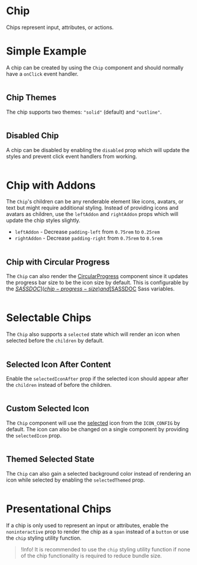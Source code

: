 # Chip

Chips represent input, attributes, or actions.

# Simple Example

A chip can be created by using the `Chip` component and should normally have a
`onClick` event handler.

```demo source="./SimpleChipExample.tsx"

```

## Chip Themes

The chip supports two themes: `"solid"` (default) and `"outline"`.

```demo source="./ChipThemeExample.tsx"

```

## Disabled Chip

A chip can be disabled by enabling the `disabled` prop which will update the
styles and prevent click event handlers from working.

```demo source="./DisabledChipExample.tsx"

```

# Chip with Addons

The `Chip`'s children can be any renderable element like icons, avatars, or
text but might require additional styling. Instead of providing icons and
avatars as children, use the `leftAddon` and `rightAddon` props which will
update the chip styles slightly.

- `leftAddon` - Decrease `padding-left` from `0.75rem` to `0.25rem`
- `rightAddon` - Decrease `padding-right` from `0.75rem` to `0.5rem`

```demo source="./ChipWithAddonsExample.tsx"

```

## Chip with Circular Progress

The `Chip` can also render the [CircularProgress](/components/progress#circular-progress)
component since it updates the progress bar size to be the icon size by default.
This is configurable by the [$SASSDOC](chip-progress-size) and
[$SASSDOC](chip-progress-width) Sass variables.

```demo source="./ChipWithCircularProgressExample.tsx"

```

# Selectable Chips

The `Chip` also supports a `selected` state which will render an icon when
selected before the `children` by default.

```demo source="./SelectableChipExample.tsx"

```

## Selected Icon After Content

Enable the `selectedIconAfter` prop if the selected icon should appear after the
`children` instead of before the children.

```demo source="./SelectedIconAfterExample.tsx"

```

## Custom Selected Icon

The `Chip` component will use the
[selected](/customization/icon-config#selected) icon from the `ICON_CONFIG` by
default. The icon can also be changed on a single component by providing the
`selectedIcon` prop.

```demo source="./CustomSelectedIconExample.tsx"

```

## Themed Selected State

The `Chip` can also gain a selected background color instead of rendering an
icon while selected by enabling the `selectedThemed` prop.

```demo source="./ThemedSelectedStateExample.tsx"

```

# Presentational Chips

If a chip is only used to represent an input or attributes, enable the
`noninteractive` prop to render the chip as a `span` instead of a `button`
or use the `chip` styling utility function.

> !Info! It is recommended to use the `chip` styling utility function if none of
> the chip functionality is required to reduce bundle size.

```demo source="./PresentationalChipsExample.tsx"

```
